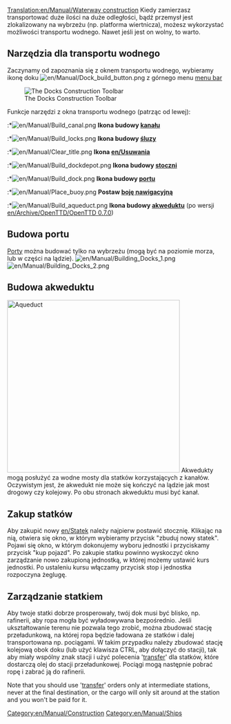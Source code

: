 [[Translation:en/Manual/Waterway construction]]
{{pl/Manual/Spis treści}}
Kiedy zamierzasz transportować duże ilości na duże odległości, bądź przemysł jest zlokalizowany na wybrzeżu (np. platforma wiertnicza), możesz wykorzystać możliwości transportu wodnego. Nawet jeśli jest on wolny, to warto.

==Narzędzia dla transportu wodnego==
Zaczynamy od zapoznania się z oknem transportu wodnego, wybieramy ikonę doku [[File:en/Manual/Dock build button.png]] z górnego menu [[en/Manual/Game interface|menu bar]]

[[File:en/Manual/Dock toolbar.png|center|frame|The Docks Construction Toolbar]]

Funkcje narzędzi z okna transportu wodnego (patrząc od lewej):<br>

:*[[File:en/Manual/Build canal.png]] '''Ikona budowy [[en/Manual/Water Transport Tiles|kanału]]'''
:*[[File:en/Manual/Build locks.png]] '''Ikona budowy [[en/Manual/Water Transport Tiles|śluzy]]'''
:*[[File:en/Manual/Clear title.png]] '''Ikona [[en/Usuwania]]'''
:*[[File:en/Manual/Build dockdepot.png]] '''Ikona budowy [[en/Manual/Depots|stoczni]]'''
:*[[File:en/Manual/Build dock.png]] '''Ikona budowy [[en/Manual/Water Transport Tiles|portu]]'''
:*[[File:en/Manual/Place buoy.png]] '''Postaw [[en/Manual/Water Transport Tiles|boję nawigacyjną]]'''
:*[[File:en/Manual/Build aqueduct.png]] '''Ikona budowy [[en/Manual/Waterway construction#building-aqueducts|akweduktu]]''' (po wersji [[en/Archive/OpenTTD/OpenTTD 0.7.0]])

==Budowa portu==
[[en/Manual/Water Transport Tiles|Porty]] można budować tylko na wybrzeżu (mogą być na poziomie morza, lub w części na lądzie).
[[File:en/Manual/Building Docks 1.png|left]] [[File:en/Manual/Building Docks 2.png]]

==Budowa akweduktu==
[[File:en/Manual/Aqueduct.png|thumb|400px|Aqueduct]]
Akwedukty mogą posłużyć za wodne mosty dla statków korzystających z kanałów. Oczywistym jest, że akwedukt nie może się kończyć na lądzie jak most drogowy czy kolejowy. Po obu stronach akweduktu musi być kanał. 
<br style="clear:both;">

==Zakup statków==
Aby zakupić nowy [[en/Statek]] należy najpierw postawić stocznię. Klikając na nią, otwiera się okno, w którym wybieramy przycisk "zbuduj nowy statek". Pojawi się okno, w którym dokonujemy wyboru jednostki i przyciskamy przycisk "kup pojazd". Po zakupie statku powinno wyskoczyć okno zarządzanie nowo zakupioną jednostką, w której możemy ustawić kurs jednostki. Po ustaleniu kursu włączamy przycisk stop i jednostka rozpoczyna żeglugę.

==Zarządzanie statkiem==
Aby twoje statki dobrze prosperowały, twój dok musi być blisko, np. rafinerii, aby ropa mogła być wyładowywana bezpośrednio. Jeśli ukształtowanie terenu nie pozwala tego zrobić, można zbudować stację przeładunkową, na której ropa będzie ładowana ze statków i dalej transportowana np. pociągami. W takim przypadku należy zbudować stację kolejową obok doku (lub użyć klawisza CTRL, aby dołączyć do stacji), tak aby miały wspólny znak stacji i użyć polecenia '[[pl/Manual/Polecenia#przeladunek|transfer]]' dla statków, które dostarczą olej do stacji przeładunkowej. Pociągi mogą następnie pobrać ropę i zabrać ją do rafinerii.

Note that you should use '[[en/Manual/Orders#transfer|transfer]]' orders only at intermediate stations, never at the final destination, or the cargo will only sit around at the station and you won't be paid for it.
[[Category:en/Manual/Construction]]
[[Category:en/Manual/Ships]]